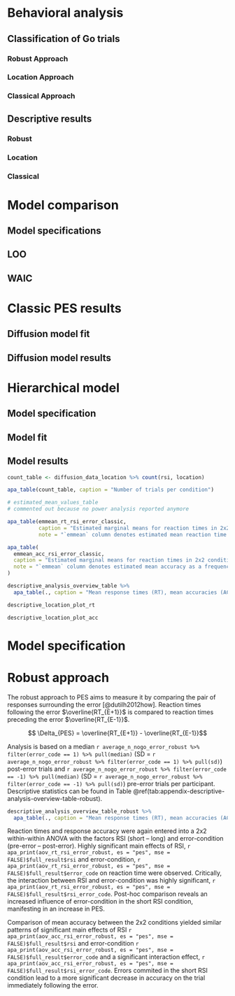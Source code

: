<!-- First level headers create new appendix section and a label "Appendix N" -->
<!-- Appendix structure: -->
<!-- A: Behavioral analysis -->
<!-- A0: trial criteria location-approach -->
<!-- A1: Location descriptives -->
<!-- - plot rt / acc, table -->
<!-- A2: robust descriptives -->
<!-- - plot rt /acc, table -->
<!-- A3: classic descriptives -->
<!-- -plot rt / acc, table -->

<!-- B: Model comparion -->

<!-- c: Results classical PES account -->

<!-- D: Hierarchical Model -->

# Behavioral analysis
## Classification of Go trials
### Robust Approach
### Location Approach
### Classical Approach

## Descriptive results 
### Robust
### Location
### Classical

# Model comparison
## Model specifications
## LOO
## WAIC

# Classic PES results
## Diffusion model fit
## Diffusion model results

# Hierarchical model
## Model specification
## Model fit
## Model results

```r
count_table <- diffusion_data_location %>% count(rsi, location)

apa_table(count_table, caption = "Number of trials per condition")
```
```r
# estimated_mean_values_table 
# commented out because no power analysis reported anymore
```

```r
apa_table(emmean_rt_rsi_error_classic,
          caption = "Estimated marginal means for reaction times in 2x2 conditions",
          note = "`emmean` column denotes estimated mean reaction time in seconds. Confidence level (CL) is set at 95%")
```

```r
apa_table(
  emmean_acc_rsi_error_classic,
  caption = "Estimated marginal means for reaction times in 2x2 conditions",
  note = "`emmean` column denotes estimated mean accuracy as a frequency. Confidence level (CL) is set at 95%"
)
```


```r
descriptive_analysis_overview_table %>% 
  apa_table(., caption = "Mean response times (RT), mean accuracies (ACC) by condition", note = "SDs in parentheses. RSI = response stimulus interval. Previous accuracy denotes C+1 if the previous trial was a correct NoGo trial and E+1 if there was an erroneous response to the previous NoGo trial, NA is printed if the previous trial was a Go trial.")
```

```r
descriptive_location_plot_rt
```

```r
descriptive_location_plot_acc
```

# Model specification

# Robust approach
The robust approach to PES aims to measure it by comparing the pair of responses surrounding the error [@dutilh2012how]. Reaction times following the error $\overline{RT_{E+1}}$ is compared to reaction times preceding the error $\overline{RT_{E-1}}$.

$$ \Delta_{PES} = \overline{RT_{E+1}} - \overline{RT_{E-1}}$$

Analysis is based on a median `r average_n_nogo_error_robust %>% filter(error_code == 1) %>% pull(median)` (SD = `r average_n_nogo_error_robust %>% filter(error_code == 1) %>% pull(sd)`) post-error trials and `r average_n_nogo_error_robust %>% filter(error_code == -1) %>% pull(median)` (SD = `r average_n_nogo_error_robust %>% filter(error_code == -1) %>% pull(sd)`) pre-error trials per participant. Descriptive statistics can be found in Table \@ref(tab:appendix-descriptive-analysis-overview-table-robust).

```r
descriptive_analysis_overview_table_robust %>% 
  apa_table(., caption = "Mean response times (RT), mean accuracies (ACC) by condition", note = "SDs in parentheses. RSI = response stimulus interval. Error-condition denotes E-1 if the following trial is a NoGo-error, E if the trial itself is the error and E+1 if there was an erroneous response to the previous NoGo trial.")
```

Reaction times and response accuracy were again entered into a 2x2 within-within ANOVA with the factors RSI (short -- long) and error-condition (pre-error -- post-error). Highly significant main effects of RSI, `r apa_print(aov_rt_rsi_error_robust, es = "pes", mse = FALSE)$full_result$rsi` and error-condition, `r apa_print(aov_rt_rsi_error_robust, es = "pes", mse = FALSE)$full_result$error_code` on reaction time were observed. Critically, the interaction between RSI and error-condition was highly significant, `r apa_print(aov_rt_rsi_error_robust, es = "pes", mse = FALSE)$full_result$rsi_error_code`. Post-hoc comparison reveals an increased influence of error-condition in the short RSI condition, manifesting in an increase in PES.

Comparison of mean accuracy between the 2x2 conditions yielded similar patterns of significant main effects of RSI `r apa_print(aov_acc_rsi_error_robust, es = "pes", mse = FALSE)$full_result$rsi` and error-condition `r apa_print(aov_acc_rsi_error_robust, es = "pes", mse = FALSE)$full_result$error_code` and a significant interaction effect, `r apa_print(aov_acc_rsi_error_robust, es = "pes", mse = FALSE)$full_result$rsi_error_code`. Errors commited in the short RSI condition lead to a more significant decrease in accuracy on the trial immediately following the error.